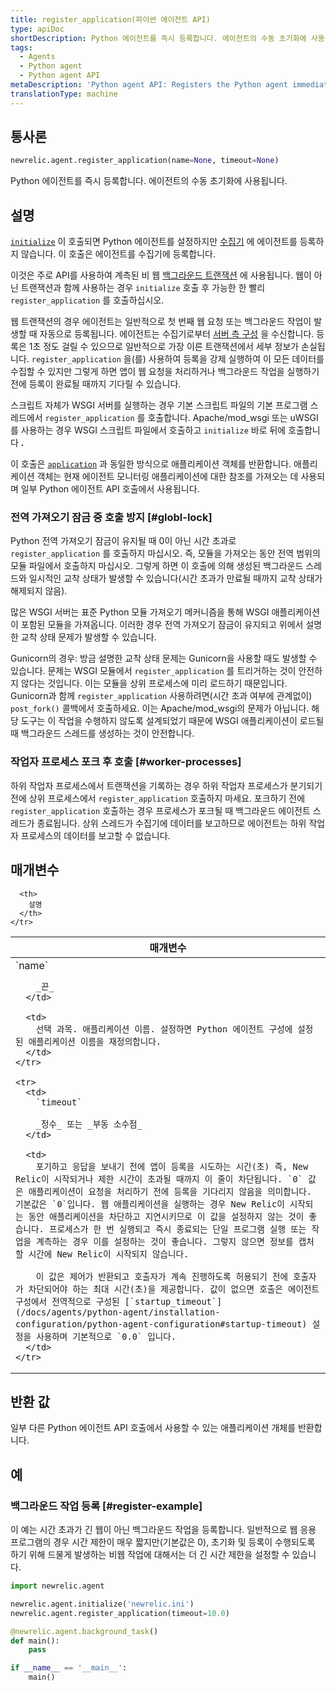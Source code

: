 ```yaml
---
title: register_application(파이썬 에이전트 API)
type: apiDoc
shortDescription: Python 에이전트를 즉시 등록합니다. 에이전트의 수동 초기화에 사용됩니다.
tags:
  - Agents
  - Python agent
  - Python agent API
metaDescription: 'Python agent API: Registers the Python agent immediately, instead of allowing it to be done more passively.'
translationType: machine
---
```


## 통사론

```py
newrelic.agent.register_application(name=None, timeout=None)
```

Python 에이전트를 즉시 등록합니다. 에이전트의 수동 초기화에 사용됩니다.

## 설명

[`initialize`](/docs/agents/python-agent/python-agent-api/initialize) 이 호출되면 Python 에이전트를 설정하지만 [수집기](/docs/accounts-partnerships/education/getting-started-new-relic/glossary#collector) 에 에이전트를 등록하지 않습니다. 이 호출은 에이전트를 수집기에 등록합니다.

이것은 주로 API를 사용하여 계측된 비 웹 [백그라운드 트랜잭션](/docs/agents/python-agent/python-agent-api/background_task) 에 사용됩니다. 웹이 아닌 트랜잭션과 함께 사용하는 경우 `initialize` 호출 후 가능한 한 빨리 `register_application` 를 호출하십시오.

웹 트랜잭션의 경우 에이전트는 일반적으로 첫 번째 웹 요청 또는 백그라운드 작업이 발생할 때 자동으로 등록됩니다. 에이전트는 수집기로부터 [서버 측 구성](/docs/agents/manage-apm-agents/configuration/configure-agent#ssc) 을 수신합니다. 등록은 1초 정도 걸릴 수 있으므로 일반적으로 가장 이른 트랜잭션에서 세부 정보가 손실됩니다. `register_application` 을(를) 사용하여 등록을 강제 실행하여 이 모든 데이터를 수집할 수 있지만 그렇게 하면 앱이 웹 요청을 처리하거나 백그라운드 작업을 실행하기 전에 등록이 완료될 때까지 기다릴 수 있습니다.

스크립트 자체가 WSGI 서버를 실행하는 경우 기본 스크립트 파일의 기본 프로그램 스레드에서 `register_application` 를 호출합니다. Apache/mod_wsgi 또는 uWSGI를 사용하는 경우 WSGI 스크립트 파일에서 호출하고 `initialize` 바로 뒤에 호출합니다 **.**

이 호출은 [`application`](/docs/agents/python-agent/python-agent-api/application) 과 동일한 방식으로 애플리케이션 객체를 반환합니다. 애플리케이션 객체는 현재 에이전트 모니터링 애플리케이션에 대한 참조를 가져오는 데 사용되며 일부 Python 에이전트 API 호출에서 사용됩니다.

### 전역 가져오기 잠금 중 호출 방지 [#globl-lock]

Python 전역 가져오기 잠금이 유지될 때 0이 아닌 시간 초과로 `register_application` 를 호출하지 마십시오. 즉, 모듈을 가져오는 동안 전역 범위의 모듈 파일에서 호출하지 마십시오. 그렇게 하면 이 호출에 의해 생성된 백그라운드 스레드와 일시적인 교착 상태가 발생할 수 있습니다(시간 초과가 만료될 때까지 교착 상태가 해제되지 않음).

많은 WSGI 서버는 표준 Python 모듈 가져오기 메커니즘을 통해 WSGI 애플리케이션이 포함된 모듈을 가져옵니다. 이러한 경우 전역 가져오기 잠금이 유지되고 위에서 설명한 교착 상태 문제가 발생할 수 있습니다.

Gunicorn의 경우: 방금 설명한 교착 상태 문제는 Gunicorn을 사용할 때도 발생할 수 있습니다. 문제는 WSGI 모듈에서 `register_application` 를 트리거하는 것이 안전하지 않다는 것입니다. 이는 모듈을 상위 프로세스에 미리 로드하기 때문입니다. Gunicorn과 함께 `register_application` 사용하려면(시간 초과 여부에 관계없이) `post_fork()` 콜백에서 호출하세요. 이는 Apache/mod_wsgi의 문제가 아닙니다. 해당 도구는 이 작업을 수행하지 않도록 설계되었기 때문에 WSGI 애플리케이션이 로드될 때 백그라운드 스레드를 생성하는 것이 안전합니다.

### 작업자 프로세스 포크 후 호출 [#worker-processes]

하위 작업자 프로세스에서 트랜잭션을 기록하는 경우 하위 작업자 프로세스가 분기되기 전에 상위 프로세스에서 `register_application` 호출하지 마세요. 포크하기 전에 `register_application` 호출하는 경우 프로세스가 포크될 때 백그라운드 에이전트 스레드가 종료됩니다. 상위 스레드가 수집기에 데이터를 보고하므로 에이전트는 하위 작업자 프로세스의 데이터를 보고할 수 없습니다.

## 매개변수

<table>
  <thead>
    <tr>
      <th width="25%">
        매개변수
      </th>

      <th>
        설명
      </th>
    </tr>
  </thead>

  <tbody>
    <tr>
      <td>
        `name`

        _끈_
      </td>

      <td>
        선택 과목. 애플리케이션 이름. 설정하면 Python 에이전트 구성에 설정된 애플리케이션 이름을 재정의합니다.
      </td>
    </tr>

    <tr>
      <td>
        `timeout`

        _정수_ 또는 _부동 소수점_
      </td>

      <td>
        포기하고 응답을 보내기 전에 앱이 등록을 시도하는 시간(초) 즉, New Relic이 시작되거나 제한 시간이 초과될 때까지 이 줄이 차단됩니다. `0` 값은 애플리케이션이 요청을 처리하기 전에 등록을 기다리지 않음을 의미합니다. 기본값은 `0`입니다. 웹 애플리케이션을 실행하는 경우 New Relic이 시작되는 동안 애플리케이션을 차단하고 지연시키므로 이 값을 설정하지 않는 것이 좋습니다. 프로세스가 한 번 실행되고 즉시 종료되는 단일 프로그램 실행 또는 작업을 계측하는 경우 이를 설정하는 것이 좋습니다. 그렇지 않으면 정보를 캡처할 시간에 New Relic이 시작되지 않습니다.

        이 값은 제어가 반환되고 호출자가 계속 진행하도록 허용되기 전에 호출자가 차단되어야 하는 최대 시간(초)을 제공합니다. 값이 없으면 호출은 에이전트 구성에서 전역적으로 구성된 [`startup_timeout`](/docs/agents/python-agent/installation-configuration/python-agent-configuration#startup-timeout) 설정을 사용하며 기본적으로 `0.0` 입니다.
      </td>
    </tr>
  </tbody>
</table>

## 반환 값

일부 다른 Python 에이전트 API 호출에서 사용할 수 있는 애플리케이션 개체를 반환합니다.

## 예

### 백그라운드 작업 등록 [#register-example]

이 예는 시간 초과가 긴 웹이 아닌 백그라운드 작업을 등록합니다. 일반적으로 웹 응용 프로그램의 경우 시간 제한이 매우 짧지만(기본값은 0), 초기화 및 등록이 수행되도록 하기 위해 드물게 발생하는 비웹 작업에 대해서는 더 긴 시간 제한을 설정할 수 있습니다.

```py
import newrelic.agent

newrelic.agent.initialize('newrelic.ini')
newrelic.agent.register_application(timeout=10.0)

@newrelic.agent.background_task()
def main():
    pass

if __name__ == '__main__':
    main()
```